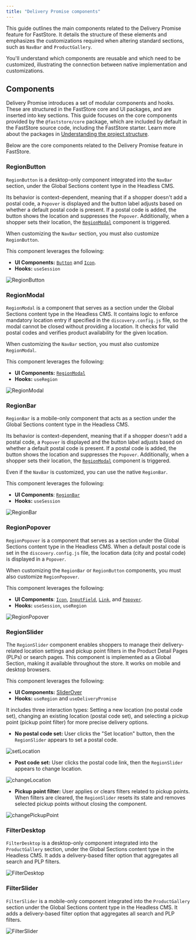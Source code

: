 ```yaml
---
title: "Delivery Promise components"
---
```


This guide outlines the main components related to the Delivery Promise feature for FastStore. It details the structure of these elements and emphasizes the customizations required when altering standard sections, such as `NavBar` and `ProductGallery`.

You'll understand which components are reusable and which need to be customized, illustrating the connection between native implementation and customizations.

## Components

Delivery Promise introduces a set of modular components and hooks. These are structured in the FastStore core and UI packages, and are inserted into key sections. This guide focuses on the core components provided by the `@faststore/core` package, which are included by default in the FastStore source code, including the FastStore starter. Learn more about the packages in [Understanding the project structure](https://developers.vtex.com/docs/guides/faststore/project-structure-overview#packagejson).

Below are the core components related to the Delivery Promise feature in FastStore.

### RegionButton

`RegionButton` is a desktop-only component integrated into the `NavBar` section, under the Global Sections content type in the Headless CMS.

Its behavior is context-dependent, meaning that if a shopper doesn't add a postal code, a `Popover` is displayed and the button label adjusts based on whether a default postal code is present. If a postal code is added, the button shows the location and suppresses the `Popover`. Additionally, when a shopper sets their location, the [`RegionModal`](#regionmodal) component is triggered.

When customizing the `NavBar` section, you must also customize `RegionButton`.

This component leverages the following:

* **UI Components:** [`Button`](https://developers.vtex.com/docs/guides/faststore/atoms-button)  and [`Icon`](https://developers.vtex.com/docs/guides/faststore/atoms-icon).
* **Hooks:** `useSession`

![RegionButton](https://vtexhelp.vtexassets.com/assets/docs/src/region-button___ccb03f5e9e36d837a4b03aae6a0a58ff.png)

### RegionModal

`RegionModal` is a component that serves as a section under the Global Sections content type in the Headless CMS. It contains logic to enforce mandatory location entry if specified in the `discovery.config.js` file, so the modal cannot be closed without providing a location. It checks for valid postal codes and verifies product availability for the given location.

When customizing the `NavBar` section, you must also customize `RegionModal`.

This component leverages the following:

* **UI Components:** [`RegionModal`](https://developers.vtex.com/docs/guides/faststore/organisms-region-modal)
* **Hooks:** `useRegion`

![RegionModal](https://vtexhelp.vtexassets.com/assets/docs/src/region-modal___6352f280eeb8eb77ee4674a5caf4f328.png)

### RegionBar

`RegionBar` is a mobile-only component that acts as a section under the Global Sections content type in the Headless CMS.

Its behavior is context-dependent, meaning that if a shopper doesn't add a postal code, a `Popover` is displayed and the button label adjusts based on whether a default postal code is present. If a postal code is added, the button shows the location and suppresses the `Popover`. Additionally, when a shopper sets their location, the [`RegionModal`](#regionmodal) component is triggered.

Even if the `NavBar` is customized, you can use the native `RegionBar`.

This component leverages the following:

* **UI Components**: [`RegionBar`](https://developers.vtex.com/docs/guides/faststore/molecules-region-bar)
* **Hooks:** `useSession`

![RegionBar](https://vtexhelp.vtexassets.com/assets/docs/src/region-bar___ef5221d500b05778f136a540a35253bd.png)

### RegionPopover

`RegionPopover` is a component that serves as a section under the Global Sections content type in the Headless CMS. When a default postal code is set in the `discovery.config.js` file, the location data (city and postal code) is displayed in a `Popover`.

When customizing the `RegionBar` or `RegionButton` components, you must also customize `RegionPopover`.

This component leverages the following:

* **UI Components**: [`Icon`](https://developers.vtex.com/docs/guides/faststore/atoms-icon), [`InputField`](https://developers.vtex.com/docs/guides/faststore/molecules-input-field), [`Link`](https://developers.vtex.com/docs/guides/faststore/atoms-link), and [`Popover`](https://developers.vtex.com/docs/guides/faststore/molecules-popover).
* **Hooks:** `useSession`, `useRegion`

![RegionPopover](https://vtexhelp.vtexassets.com/assets/docs/src/regionpopover___dedb0aad756657e71d4c8d40cb2ef5e7.png)

### RegionSlider

The `RegionSlider` component enables shoppers to manage their delivery-related location settings and pickup point filters in the Product Detail Pages (PLPs) or search pages. This component is implemented as a Global Section, making it available throughout the store. It works on mobile and desktop browsers.

This component leverages the following:

* **UI Components:** [SliderOver](https://developers.vtex.com/docs/guides/faststore/organisms-slide-over)
* **Hooks:** `useRegion` and `useDeliveryPromise`

It includes three interaction types: Setting a new location (no postal code set), changing an existing location (postal code set), and selecting a pickup point (pickup point filter) for more precise delivery options.

* **No postal code set:** User clicks the "Set location" button, then the `RegionSlider` appears to set a postal code.

![setLocation](https://vtexhelp.vtexassets.com/assets/docs/src/set-location___c737fdd322b9233809e4f876f1feeb41.png)

* **Post code set:** User clicks the postal code link, then the `RegionSlider` appears to change location.

![changeLocation](https://vtexhelp.vtexassets.com/assets/docs/src/change-location___4f3e2a93c0aec741af90968b84779aa1.png)

* **Pickup point filter:** User applies or clears filters related to pickup points. When filters are cleared, the `RegionSlider` resets its state and removes selected pickup points without closing the component.

![changePickupPoint](https://vtexhelp.vtexassets.com/assets/docs/src/change-pickup-point___458c47c2a06d40385e47058bcbfeaac2.png)

### FilterDesktop

`FilterDesktop` is a desktop-only component integrated into the `ProductGallery` section, under the Global Sections content type in the Headless CMS. It adds a delivery-based filter option that aggregates all search and PLP filters.

![FilterDesktop](https://vtexhelp.vtexassets.com/assets/docs/src/filter-desktop___b7c358c72f742ab91467621e4d19839a.png)

### FilterSlider

`FilterSlider` is a mobile-only component integrated into the `ProductGallery` section under the Global Sections content type in the Headless CMS. It adds a delivery-based filter option that aggregates all search and PLP filters.

![FilterSlider](https://vtexhelp.vtexassets.com/assets/docs/src/filter-slider___f885f64836ae3bf247ab7b849575230d.png)
